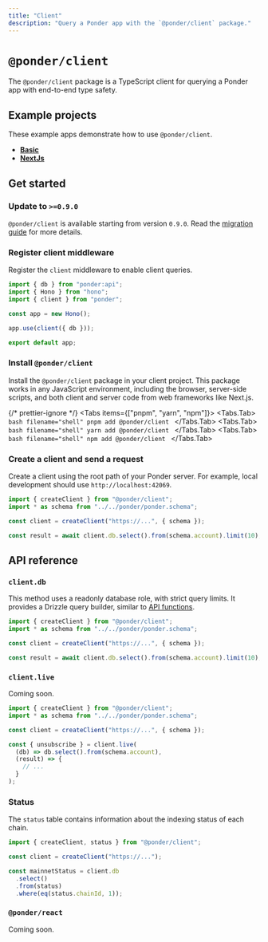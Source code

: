 ```yaml
---
title: "Client"
description: "Query a Ponder app with the `@ponder/client` package."
---
```



# `@ponder/client`

The `@ponder/client` package is a TypeScript client for querying a Ponder app with end-to-end type safety.

## Example projects

These example apps demonstrate how to use `@ponder/client`.

- [**Basic**](https://github.com/ponder-sh/ponder/blob/v0.9/examples/with-client/client/src/index.ts)
- [**NextJs**](https://github.com/ponder-sh/ponder/blob/v0.9/examples/with-nextjs/frontend/src/hooks/useDeposits.ts)

## Get started

<Steps>

### Update to `>=0.9.0`

`@ponder/client` is available starting from version `0.9.0`. Read the [migration guide](/docs/migration-guide#090) for more details.

### Register client middleware

Register the `client` middleware to enable client queries.

```ts filename="src/api/index.ts" {7}
import { db } from "ponder:api";
import { Hono } from "hono";
import { client } from "ponder";

const app = new Hono();

app.use(client({ db }));

export default app;
```

### Install `@ponder/client`

Install the `@ponder/client` package in your client project. This package works in any JavaScript environment, including the browser, server-side scripts, and both client and server code from web frameworks like Next.js.

{/* prettier-ignore */}
<Tabs items={["pnpm", "yarn", "npm"]}>
  <Tabs.Tab>
    ```bash filename="shell"
    pnpm add @ponder/client
    ```
  </Tabs.Tab>
  <Tabs.Tab>
    ```bash filename="shell"
    yarn add @ponder/client
    ```
  </Tabs.Tab>
  <Tabs.Tab>
    ```bash filename="shell"
    npm add @ponder/client
    ```
  </Tabs.Tab>
</Tabs>

### Create a client and send a request

Create a client using the root path of your Ponder server. For example, local development should use `http://localhost:42069`.

```ts {4,6}
import { createClient } from "@ponder/client";
import * as schema from "../../ponder/ponder.schema";

const client = createClient("https://...", { schema });

const result = await client.db.select().from(schema.account).limit(10);
```

</Steps>

## API reference

### `client.db`

This method uses a readonly database role, with strict query limits. It provides a Drizzle query builder, similar to [API functions](/docs/query/api-functions#query-the-database).

```ts
import { createClient } from "@ponder/client";
import * as schema from "../../ponder/ponder.schema";

const client = createClient("https://...", { schema });

const result = await client.db.select().from(schema.account).limit(10);
```

### `client.live`

Coming soon.

```ts
import { createClient } from "@ponder/client";
import * as schema from "../../ponder/ponder.schema";

const client = createClient("https://...", { schema });

const { unsubscribe } = client.live(
  (db) => db.select().from(schema.account),
  (result) => {
    // ...
  }
);
```

### Status

The `status` table contains information about the indexing status of each chain.

```ts {7}
import { createClient, status } from "@ponder/client";

const client = createClient("https://...");

const mainnetStatus = client.db
  .select()
  .from(status)
  .where(eq(status.chainId, 1));
```

### `@ponder/react`

Coming soon.
